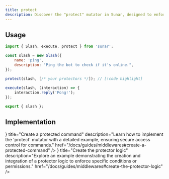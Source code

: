 ```yaml
---
title: protect
description: Discover the "protect" mutator in Sunar, designed to enforce permissions and safeguard interactions within your Discord bot. By integrating "protect" into your commands and interactions, you can ensure that only authorized users or roles can access specific functionalities, enhancing security and control over bot operations.
---
```


<Links>
<Link label="Source" icon="github" link="https://github.com/sunarjs/sunar/blob/main/packages/sunar/src/mutators/protect/protect.ts" />
</Links>

## Usage

```js title="src/commands/ping.js"
import { Slash, execute, protect } from 'sunar';

const slash = new Slash({
	name: 'ping',
	description: "Ping the bot to check if it's online.",
});

protect(slash, [/* your protectors */]); // [!code highlight]
 
execute(slash, (interaction) => {
	interaction.reply('Pong!');
});

export { slash };
```


## Implementation

<Cards>
    <Card
		icon={<ShieldPlus />}
        title="Create a protected command"
        description="Learn how to implement the 'protect' mutator with a detailed example, ensuring secure access control for commands."
        href="/docs/guides/middlewares#create-a-protected-command"
    />
    <Card
		icon={<Ampersands />}
        title="Create the protector logic"
        description="Explore an example demonstrating the creation and integration of a protector logic to enforce specific conditions or permissions."
        href="/docs/guides/middlewares#create-the-protector-logic"
    />
</Cards>
